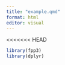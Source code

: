 ```yaml
---
title: "example.qmd"
format: html
editor: visual
---
```

<<<<<<< HEAD
```r


library(fpp3)
library(dplyr)

```

